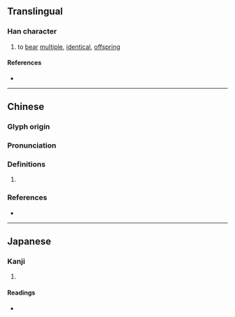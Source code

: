 {{also|嬔}}
{{character info}}
==Translingual==

===Han character===
{{Han char|rn=38|rad=女|as=12|sn=15|four=|canj=VNUM|ids=⿺娩生}}

# to [[bear]] [[multiple]], [[identical]], [[offspring]]

====References====
* {{Han ref|kx=0271.351|dkj=06740|hdz=21082.070|uh=5B0E|ud=23310}}

----

==Chinese==
{{zh-forms|alt=𡤺}}

===Glyph origin===
{{Han etym}}

===Pronunciation===
{{zh-pron
|m=fàn
|c=faan3
|mc=
|oc=y
|cat=
}}

===Definitions===
{{zh-hanzi}}

# {{rfdef|zh}}

===References===
* {{R:yue:Jyutping Database}}

----

==Japanese==

===Kanji===
{{ja-kanji|grade=|rs=女12}}

# {{rfdef|ja|sort=女12}}

====Readings====
* {{ja-readings|on=[[はん]] (han)|kun=}}